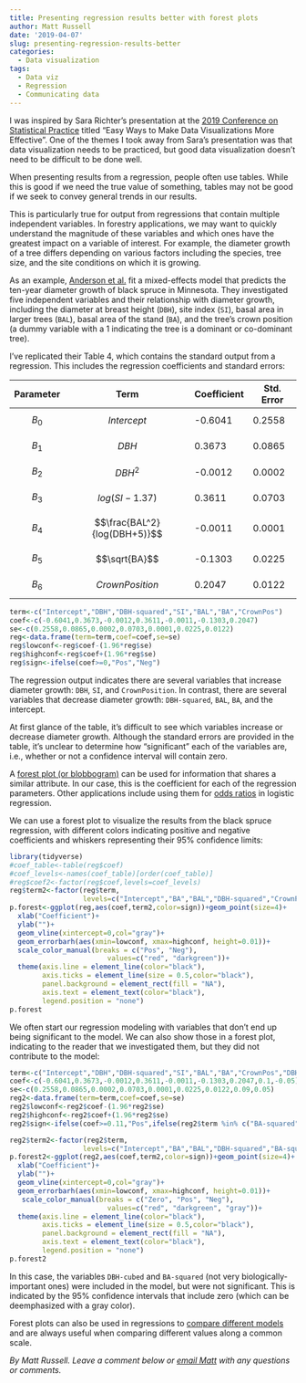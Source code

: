 ```yaml
---
title: Presenting regression results better with forest plots
author: Matt Russell
date: '2019-04-07'
slug: presenting-regression-results-better
categories:
  - Data visualization
tags:
  - Data viz
  - Regression
  - Communicating data
---
```


I was inspired by Sara Richter's presentation at the [2019 Conference on Statistical Practice](https://ww2.amstat.org/meetings/csp/2019/index.cfm) titled "Easy Ways to Make Data Visualizations More Effective". One of the themes I took away from Sara's presentation was that data visualization needs to be practiced, but good data visualization doesn't need to be difficult to be done well.

When presenting results from a regression, people often use tables. While this is good if we need the true value of something, tables may not be good if we seek to convey general trends in our results.

This is particularly true for output from regressions that contain multiple independent variables. In forestry applications, we may want to quickly understand the magnitude of these variables and which ones have the greatest impact on a variable of interest. For example, the diameter growth of a tree differs depending on various factors including the species, tree size, and the site conditions on which it is growing. 

As an example, [Anderson et al.](https://www.mdpi.com/1999-4907/9/12/747) fit a mixed-effects model that predicts the ten-year diameter growth of black spruce in Minnesota. They investigated five independent variables and their relationship with diameter growth, including the diameter at breast height (`DBH`), site index (`SI`), basal area in larger trees (`BAL`), basal area of the stand (`BA`), and the tree's crown position (a dummy variable with a 1 indicating the tree is a dominant or co-dominant tree). 

I've replicated their Table 4, which contains the standard output from a regression. This includes the regression coefficients and standard errors:

Parameter | Term | Coefficient | Std. Error
------------- | ------------- | ------------- | ------------- | 
$$B_{0}$$ | $${Intercept}$$ | -0.6041 | 0.2558
$$B_{1}$$ | $${DBH}$$ | 0.3673 | 0.0865
$$B_{2}$$ | $${DBH^2}$$ | -0.0012 | 0.0002
$$B_{3}$$ | $${log(SI-1.37)}$$ | 0.3611 | 0.0703
$$B_{4}$$ | $$\frac{BAL^2}{log(DBH+5)}$$ | -0.0011 | 0.0001
$$B_{5}$$ | $$\sqrt{BA}$$ | -0.1303 | 0.0225
$$B_{6}$$ | $${CrownPosition}$$ | 0.2047 | 0.0122

```r
term<-c("Intercept","DBH","DBH-squared","SI","BAL","BA","CrownPos")
coef<-c(-0.6041,0.3673,-0.0012,0.3611,-0.0011,-0.1303,0.2047)
se<-c(0.2558,0.0865,0.0002,0.0703,0.0001,0.0225,0.0122)
reg<-data.frame(term=term,coef=coef,se=se)
reg$lowconf<-reg$coef-(1.96*reg$se)
reg$highconf<-reg$coef+(1.96*reg$se)
reg$sign<-ifelse(coef>=0,"Pos","Neg")
```

The regression output indicates there are several variables that increase diameter growth: `DBH`, `SI`, and `CrownPosition`. In contrast, there are several variables that decrease diameter growth: `DBH-squared`, `BAL`, `BA`, and the intercept.
 
At first glance of the table, it's difficult to see which variables increase or decrease diameter growth. Although the standard errors are provided in the table, it's unclear to determine how "significant" each of the variables are, i.e., whether or not a confidence interval will contain zero.

A [forest plot (or blobbogram)](https://en.wikipedia.org/wiki/Forest_plot) can be used for information that shares a similar attribute. In our case, this is the coefficient for each of the regression parameters. Other applications include using them for [odds ratios](https://cran.r-project.org/web/packages/sjPlot/vignettes/plot_model_estimates.html) in logistic regression.

We can use a forest plot to visualize the results from the black spruce regression, with different colors indicating positive and negative coefficients and whiskers representing their 95% confidence limits:

```r
library(tidyverse)
#coef_table<-table(reg$coef)
#coef_levels<-names(coef_table)[order(coef_table)]
#reg$coef2<-factor(reg$coef,levels=coef_levels)
reg$term2<-factor(reg$term,
                  levels=c("Intercept","BA","BAL","DBH-squared","CrownPos","SI","DBH"))
p.forest<-ggplot(reg,aes(coef,term2,color=sign))+geom_point(size=4)+
  xlab("Coefficient")+
  ylab("")+
  geom_vline(xintercept=0,col="gray")+
  geom_errorbarh(aes(xmin=lowconf, xmax=highconf, height=0.01))+
  scale_color_manual(breaks = c("Pos", "Neg"),
                        values=c("red", "darkgreen"))+
  theme(axis.line = element_line(color="black"),
        axis.ticks = element_line(size = 0.5,color="black"),
        panel.background = element_rect(fill = "NA"),
        axis.text = element_text(color="black"),
        legend.position = "none")
p.forest
```

We often start our regression modeling with variables that don't end up being significant to the model. We can also show those in a forest plot, indicating to the reader that we investigated them, but they did not contribute to the model:

```r
term<-c("Intercept","DBH","DBH-squared","SI","BAL","BA","CrownPos","DBH-cubed","BA-squared")
coef<-c(-0.6041,0.3673,-0.0012,0.3611,-0.0011,-0.1303,0.2047,0.1,-0.05)
se<-c(0.2558,0.0865,0.0002,0.0703,0.0001,0.0225,0.0122,0.09,0.05)
reg2<-data.frame(term=term,coef=coef,se=se)
reg2$lowconf<-reg2$coef-(1.96*reg2$se)
reg2$highconf<-reg2$coef+(1.96*reg2$se)
reg2$sign<-ifelse(coef>=0.11,"Pos",ifelse(reg2$term %in% c("BA-squared","DBH-cubed"),"Zero","Neg"))

reg2$term2<-factor(reg2$term,
                  levels=c("Intercept","BA","BAL","DBH-squared","BA-squared","DBH-cubed","CrownPos","SI","DBH"))
p.forest2<-ggplot(reg2,aes(coef,term2,color=sign))+geom_point(size=4)+
  xlab("Coefficient")+
  ylab("")+
  geom_vline(xintercept=0,col="gray")+
  geom_errorbarh(aes(xmin=lowconf, xmax=highconf, height=0.01))+
   scale_color_manual(breaks = c("Zero", "Pos", "Neg"),
                        values=c("red", "darkgreen", "gray"))+
  theme(axis.line = element_line(color="black"),
        axis.ticks = element_line(size = 0.5,color="black"),
        panel.background = element_rect(fill = "NA"),
        axis.text = element_text(color="black"),
        legend.position = "none")
p.forest2
```

In this case, the variables `DBH-cubed` and `BA-squared` (not very biologically-important ones) were included in the model, but were not significant. This is indicated by the 95% confidence intervals that include zero (which can be deemphasized with a gray color).  

Forest plots can also be used in regressions to [compare different models](https://cran.r-project.org/web/packages/jtools/vignettes/summ.html) and are always useful when comparing different values along a common scale.

*By Matt Russell. Leave a comment below or [email Matt](mailto:matt@arbor-analytics.com) with any questions or comments.*
